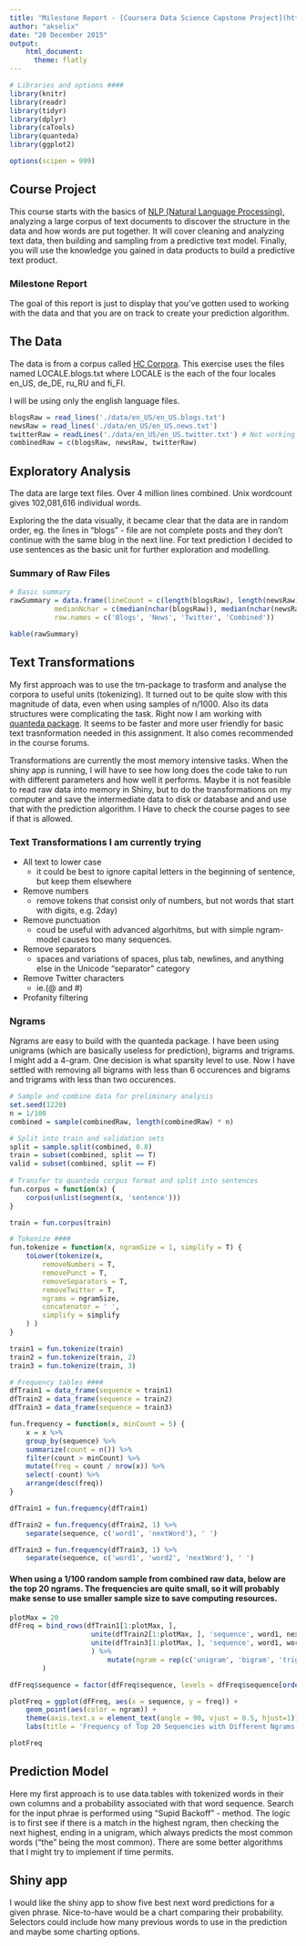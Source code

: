 ```yaml
---
title: "Milestone Report - [Coursera Data Science Capstone Project](https://www.coursera.org/course/dsscapstone)"
author: "akselix"
date: "20 December 2015"
output: 
    html_document:
      theme: flatly
---
```


```r
# Libraries and options ####
library(knitr)
library(readr)
library(tidyr)
library(dplyr)
library(caTools)
library(quanteda)
library(ggplot2)

options(scipen = 999)
```

## Course Project

This course starts with the basics of [NLP (Natural Language Processing)](https://en.wikipedia.org/wiki/Natural_language_processing), analyzing a large corpus of text documents to discover the structure in the data and how words are put together. It will cover cleaning and analyzing text data, then building and sampling from a predictive text model. Finally, you will use the knowledge you gained in data products to build a predictive text product.

### Milestone Report
The goal of this report is just to display that you've gotten used to working with the data and that you are on track to create your prediction algorithm.

## The Data
The data is from a corpus called [HC Corpora](http://www.corpora.heliohost.org/aboutcorpus.html). This exercise uses the files named LOCALE.blogs.txt where LOCALE is the each of the four locales en_US, de_DE, ru_RU and fi_FI.

I will be using only the english language files.

```r
blogsRaw = read_lines('./data/en_US/en_US.blogs.txt')
newsRaw = read_lines('./data/en_US/en_US.news.txt')
twitterRaw = readLines('./data/en_US/en_US.twitter.txt') # Not working with readr because of an "embedded null"
combinedRaw = c(blogsRaw, newsRaw, twitterRaw)
```

## Exploratory Analysis

The data are large text files. Over 4 million lines combined. Unix wordcount gives 102,081,616 individual words.

Exploring the the data visually, it became clear that the data are in random order, eg. the lines in "blogs" - file are not complete posts and they don't continue with the same blog in the next line. For text prediction I decided to use sentences as the basic unit for further exploration and modelling.

### Summary of Raw Files

```r
# Basic summary
rawSummary = data.frame(lineCount = c(length(blogsRaw), length(newsRaw), length(twitterRaw), length(combinedRaw)),
           medianNchar = c(median(nchar(blogsRaw)), median(nchar(newsRaw)), median(nchar(twitterRaw)), median(nchar(combinedRaw))),
           row.names = c('Blogs', 'News', 'Twitter', 'Combined'))

kable(rawSummary)
```


## Text Transformations

My first approach was to use the tm-package to trasform and analyse the corpora to useful units (tokenizing). It turned out to be quite slow with this magnitude of data, even when using samples of n/1000. Also its data structures were complicating the task. Right now I am working with [quanteda package](https://cran.r-project.org/web/packages/quanteda/vignettes/quickstart.html). It seems to be faster and more user friendly for basic text trasnformation needed in this assignment. It also comes recommended in the course forums.

Transformations are currently the most memory intensive tasks. When the shiny app is running, I will have to see how long does the code take to run with different parameters and how well it performs. Maybe it is not feasible to read raw data into memory in Shiny, but to do the transformations on my computer and save the intermediate data to disk or database and and use that with the prediction algorithm. I Have to check the course pages to see if that is allowed.

### Text Transformations I am currently trying

- All text to lower case
    - it could be best to ignore capital letters in the beginning of sentence, but keep them elsewhere
- Remove numbers
    - remove tokens that consist only of numbers, but not words that start with digits, e.g. 2day)
- Remove punctuation
    - coud be useful with advanced algorhitms, but with simple ngram-model causes too many sequences.
- Remove separators
    - spaces and variations of spaces, plus tab, newlines, and anything else in the Unicode "separator" category
- Remove Twitter characters
    - ie.(@ and #)
- Profanity filtering

### Ngrams

Ngrams are easy to build with the quanteda package. I have been using unigrams (which are basically useless for prediction), bigrams and trigrams. I might add a 4-gram. One decision is what sparsity level to use. Now I have settled with removing all bigrams with less than 6 occurences and bigrams and trigrams with less than two occurences.

```r
# Sample and combine data for preliminary analysis  
set.seed(1220)
n = 1/100
combined = sample(combinedRaw, length(combinedRaw) * n)

# Split into train and validation sets
split = sample.split(combined, 0.8)
train = subset(combined, split == T)
valid = subset(combined, split == F)
    
# Transfer to quanteda corpus format and split into sentences
fun.corpus = function(x) {
    corpus(unlist(segment(x, 'sentence')))
}

train = fun.corpus(train)

# Tokenize ####
fun.tokenize = function(x, ngramSize = 1, simplify = T) {
    toLower(tokenize(x,
        removeNumbers = T,
        removePunct = T,
        removeSeparators = T,
        removeTwitter = T,
        ngrams = ngramSize,
        concatenator = ' ',
        simplify = simplify
    ) )
}

train1 = fun.tokenize(train)
train2 = fun.tokenize(train, 2)
train3 = fun.tokenize(train, 3)

# Frequency tables ####
dfTrain1 = data_frame(sequence = train1)
dfTrain2 = data_frame(sequence = train2)
dfTrain3 = data_frame(sequence = train3)

fun.frequency = function(x, minCount = 5) {
    x = x %>%
    group_by(sequence) %>%
    summarize(count = n()) %>%
    filter(count > minCount) %>%
    mutate(freq = count / nrow(x)) %>%
    select(-count) %>%
    arrange(desc(freq))
}

dfTrain1 = fun.frequency(dfTrain1)

dfTrain2 = fun.frequency(dfTrain2, 1) %>%
    separate(sequence, c('word1', 'nextWord'), ' ')

dfTrain3 = fun.frequency(dfTrain3, 1) %>%
    separate(sequence, c('word1', 'word2', 'nextWord'), ' ')
```

#### When using a 1/100 random sample from combined raw data, below are the top 20 ngrams. The frequencies are quite small, so it will probably make sense to use smaller sample size to save computing resources.

```r
plotMax = 20
dfFreq = bind_rows(dfTrain1[1:plotMax, ], 
                    unite(dfTrain2[1:plotMax, ], 'sequence', word1, nextWord, sep = ' '),
                    unite(dfTrain3[1:plotMax, ], 'sequence', word1, word2, nextWord, sep = ' ')
                    ) %>%
                        mutate(ngram = rep(c('unigram', 'bigram', 'trigram'), each = plotMax)
        )

dfFreq$sequence = factor(dfFreq$sequence, levels = dfFreq$sequence[order(dfFreq$freq, decreasing = T)])

plotFreq = ggplot(dfFreq, aes(x = sequence, y = freq)) +
    geom_point(aes(color = ngram)) +
    theme(axis.text.x = element_text(angle = 90, vjust = 0.5, hjust=1)) +
    labs(title = 'Frequency of Top 20 Sequencies with Different Ngrams', x = 'Sequence', y = 'Frequency')

plotFreq
```


## Prediction Model

Here my first approach is to use data.tables with tokenized words in their own columns and a probability associated with that word sequence. Search for the input phrae is performed using "Supid Backoff" - method. The logic is to first see if there is a match in the highest ngram, then checking the next highest, ending in a unigram, which always predicts the most common words ("the" being the most common). There are some better algorithms that I might try to implement if time permits.

## Shiny app

I would like the shiny app to show five best next word predictions for a given phrase. Nice-to-have would be a chart comparing their probability. Selectors could include how many previous words to use in the prediction and maybe some charting options.




